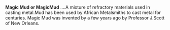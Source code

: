 {{rfd}}
'''Magic Mud or MagicMud'''
....A mixture of refractory materials used
in casting metal.Mud has been used by African
Metalsmiths to cast metal for centuries.
Magic Mud was invented by a few years ago by 
Professor J.Scott of New Orleans.